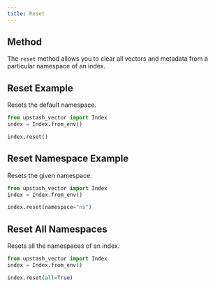 ```yaml
---
title: Reset
---
```


## Method

The `reset` method allows you to clear all vectors and metadata from a particular
namespace of an index.

## Reset Example

Resets the default namespace.

```python
from upstash_vector import Index
index = Index.from_env()

index.reset()
```

## Reset Namespace Example

Resets the given namespace.

```python
from upstash_vector import Index
index = Index.from_env()

index.reset(namespace="ns")
```

## Reset All Namespaces

Resets all the namespaces of an index.

```python
from upstash_vector import Index
index = Index.from_env()

index.reset(all=True)
```
